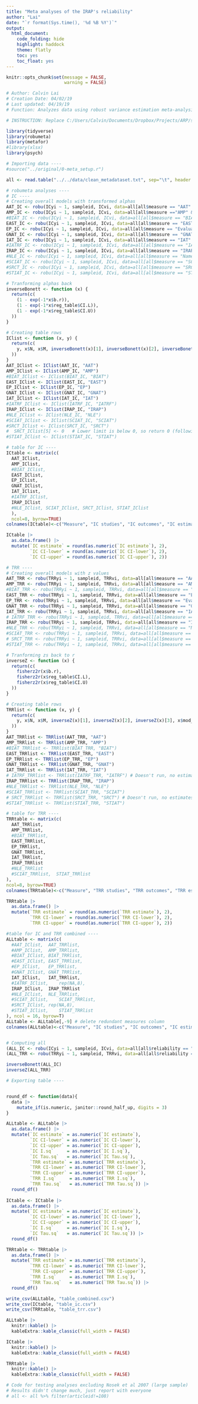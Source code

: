 ```yaml
---
title: "Meta analyses of the IRAP's reliability"
author: "Lai"
date: "`r format(Sys.time(), '%d %B %Y')`"
output:
  html_document:
    code_folding: hide
    highlight: haddock
    theme: flatly
    toc: yes
    toc_float: yes
---
```


```r
knitr::opts_chunk$set(message = FALSE,
                      warning = FALSE)
```

```r

# Author: Calvin Lai
# Creation Date: 04/02/19
# Last updated: 04/19/19
# Function: Analyzes data using robust variance estimation meta-analysis

# INSTRUCTION: Replace C:/Users/Calvin/Documents/Dropbox/Projects/ARP/share/ with the name of your directory.

library(tidyverse)
library(robumeta)
library(metafor)
#library(xlsx)
library(psych)

# Importing data ----
#source("../original/0-meta_setup.r")

all <- read.table("../../data/clean_metadataset.txt", sep="\t", header = TRUE)

```


```r

# robumeta analyses ----
# IC ----
# Creating overall models with transformed alphas
AAT_IC <- robu(ICyi ~ 1, sampleid, ICvi, data=all[all$measure == "AAT" & all$reliability == "IC",])
AMP_IC <- robu(ICyi ~ 1, sampleid, ICvi, data=all[all$measure =="AMP" & all$reliability == "IC",])
#BIAT_IC <- robu(ICyi ~ 1, sampleid, ICvi, data=all[all$measure == "BIAT" & all$reliability == "IC",])
EAST_IC <- robu(ICyi ~ 1, sampleid, ICvi, data=all[all$measure == "EAST" & all$reliability == "IC",])
EP_IC <- robu(ICyi ~ 1, sampleid, ICvi, data=all[all$measure == "Evaluative Priming" & all$reliability == "IC",])
GNAT_IC <- robu(ICyi ~ 1, sampleid, ICvi, data=all[all$measure == "GNAT" & all$reliability == "IC",])
IAT_IC <- robu(ICyi ~ 1, sampleid, ICvi, data=all[all$measure == "IAT" & all$reliability == "IC",])
#IATRF_IC <- robu(ICyi ~ 1, sampleid, ICvi, data=all[all$measure == "IAT-RF" & all$reliability == "IC",])
IRAP_IC <- robu(ICyi ~ 1, sampleid, ICvi, data=all[all$measure == "IRAP" & all$reliability == "IC",])
#NLE_IC <- robu(ICyi ~ 1, sampleid, ICvi, data=all[all$measure == "Name Letter Effect" & all$reliability == "IC",])
#SCIAT_IC <- robu(ICyi ~ 1, sampleid, ICvi, data=all[all$measure == "SC-IAT" & all$reliability == "IC",])
#SRCT_IC <- robu(ICyi ~ 1, sampleid, ICvi, data=all[all$measure == "SRCT" & all$reliability == "IC",])
#STIAT_IC <- robu(ICyi ~ 1, sampleid, ICvi, data=all[all$measure == "ST-IAT" & all$reliability == "IC",])

# Tranforming alphas back
inverseBonett <- function (x) {
  return(c( 
    (1 - exp(-1*x$b.r)),
    (1 - exp(-1*x$reg_table$CI.L)),
    (1 - exp(-1*x$reg_table$CI.U))
  ))
}

# Creating table rows
IClist <- function (x, y) {
  return(c( 
    y, x$N, x$M, inverseBonett(x)[1], inverseBonett(x)[2], inverseBonett(x)[3], x$mod_info$I.2, x$mod_info$tau.sq
  ))
}
AAT_IClist <- IClist(AAT_IC, "AAT")
AMP_IClist <- IClist(AMP_IC, "AMP")
#BIAT_IClist <- IClist(BIAT_IC, "BIAT")
EAST_IClist <- IClist(EAST_IC, "EAST")
EP_IClist <- IClist(EP_IC, "EP")
GNAT_IClist <- IClist(GNAT_IC, "GNAT")
IAT_IClist <- IClist(IAT_IC, "IAT")
#IATRF_IClist <- IClist(IATRF_IC, "IATRF")
IRAP_IClist <- IClist(IRAP_IC, "IRAP")
#NLE_IClist <- IClist(NLE_IC, "NLE")
#SCIAT_IClist <- IClist(SCIAT_IC, "SCIAT")
#SRCT_IClist <- IClist(SRCT_IC, "SRCT")
#  SRCT_IClist[5] <- 0   # Lower limit is below 0, so return 0 (following metafor's transf.iabt function)
#STIAT_IClist <- IClist(STIAT_IC, "STIAT")

# table for IC ----
ICtable <- matrix(c(
  AAT_IClist, 
  AMP_IClist, 
  #BIAT_IClist, 
  EAST_IClist, 
  EP_IClist, 
  GNAT_IClist, 
  IAT_IClist,
  #IATRF_IClist, 
  IRAP_IClist
  #NLE_IClist, SCIAT_IClist, SRCT_IClist, STIAT_IClist
  ),
  ncol=8, byrow=TRUE)
colnames(ICtable)<-c("Measure", "IC studies", "IC outcomes", "IC estimate", "IC CI-lower", "IC CI-upper", "IC I.sq", "IC Tau.sq")

ICtable |>
  as.data.frame() |>
  mutate(`IC estimate` = round(as.numeric(`IC estimate`), 2),
         `IC CI-lower` = round(as.numeric(`IC CI-lower`), 2),
         `IC CI-upper` = round(as.numeric(`IC CI-upper`), 2))

```


```r

# TRR ----
# Creating overall models with z values
AAT_TRR <- robu(TRRyi ~ 1, sampleid, TRRvi, data=all[all$measure == "AAT" & all$reliability == "TRR",])
AMP_TRR <- robu(TRRyi ~ 1, sampleid, TRRvi, data=all[all$measure == "AMP" & all$reliability == "TRR",])
#BIAT_TRR <- robu(TRRyi ~ 1, sampleid, TRRvi, data=all[all$measure == "BIAT" & all$reliability == "TRR",])
EAST_TRR <- robu(TRRyi ~ 1, sampleid, TRRvi, data=all[all$measure == "EAST" & all$reliability == "TRR",])
EP_TRR <- robu(TRRyi ~ 1, sampleid, TRRvi, data=all[all$measure == "Evaluative Priming" & all$reliability == "TRR",])
GNAT_TRR <- robu(TRRyi ~ 1, sampleid, TRRvi, data=all[all$measure == "GNAT" & all$reliability == "TRR",])
IAT_TRR <- robu(TRRyi ~ 1, sampleid, TRRvi, data=all[all$measure == "IAT" & all$reliability == "TRR",])
# IATRF_TRR <- robu(TRRyi ~ 1, sampleid, TRRvi, data=all[all$measure == "IAT-RF" & all$reliability == "TRR",])
IRAP_TRR <- robu(TRRyi ~ 1, sampleid, TRRvi, data=all[all$measure == "IRAP" & all$reliability == "TRR",])
#NLE_TRR <- robu(TRRyi ~ 1, sampleid, TRRvi, data=all[all$measure == "Name Letter Effect" & all$reliability == "TRR",])
#SCIAT_TRR <- robu(TRRyi ~ 1, sampleid, TRRvi, data=all[all$measure == "SC-IAT" & all$reliability == "TRR",])
# SRCT_TRR <- robu(TRRyi ~ 1, sampleid, TRRvi, data=all[all$measure == "SRCT" & all$reliability == "TRR",])
#STIAT_TRR <- robu(TRRyi ~ 1, sampleid, TRRvi, data=all[all$measure == "ST-IAT" & all$reliability == "TRR",])

# Tranforming zs back to r
inverseZ <- function (x) {
  return(c( 
    fisherz2r(x$b.r),
    fisherz2r(x$reg_table$CI.L),
    fisherz2r(x$reg_table$CI.U)
  ))
}

# Creating table rows
TRRlist <- function (x, y) {
  return(c( 
    y, x$N, x$M, inverseZ(x)[1], inverseZ(x)[2], inverseZ(x)[3], x$mod_info$I.2, x$mod_info$tau.sq
  ))
}
AAT_TRRlist <- TRRlist(AAT_TRR, "AAT")
AMP_TRRlist <- TRRlist(AMP_TRR, "AMP")
#BIAT_TRRlist <- TRRlist(BIAT_TRR, "BIAT")
EAST_TRRlist <- TRRlist(EAST_TRR, "EAST")
EP_TRRlist <- TRRlist(EP_TRR, "EP")
GNAT_TRRlist <- TRRlist(GNAT_TRR, "GNAT")
IAT_TRRlist <- TRRlist(IAT_TRR, "IAT")
# IATRF_TRRlist <- TRRlist(IATRF_TRR, "IATRF") # Doesn't run, no estimates
IRAP_TRRlist <- TRRlist(IRAP_TRR, "IRAP")
#NLE_TRRlist <- TRRlist(NLE_TRR, "NLE")
#SCIAT_TRRlist <- TRRlist(SCIAT_TRR, "SCIAT")
# SRCT_TRRlist <- TRRlist(SRCT_TRR, "SRCT") # Doesn't run, no estimates
#STIAT_TRRlist <- TRRlist(STIAT_TRR, "STIAT")

# table for TRR ----
TRRtable <- matrix(c(
  AAT_TRRlist, 
  AMP_TRRlist, 
  #BIAT_TRRlist, 
  EAST_TRRlist, 
  EP_TRRlist, 
  GNAT_TRRlist, 
  IAT_TRRlist,
  IRAP_TRRlist
  #NLE_TRRlist
  #SCIAT_TRRlist,  STIAT_TRRlist
),
ncol=8, byrow=TRUE)
colnames(TRRtable)<-c("Measure", "TRR studies", "TRR outcomes", "TRR estimate", "TRR CI-lower", "TRR CI-upper", "TRR I.sq", "TRR Tau.sq")

TRRtable |>
  as.data.frame() |>
  mutate(`TRR estimate` = round(as.numeric(`TRR estimate`), 2),
         `TRR CI-lower` = round(as.numeric(`TRR CI-lower`), 2),
         `TRR CI-upper` = round(as.numeric(`TRR CI-upper`), 2))

```


```r

#table for IC and TRR combined ----
ALLtable <- matrix(c(
  #AAT_IClist,	AAT_TRRlist,
  #AMP_IClist,	AMP_TRRlist,
  #BIAT_IClist,	BIAT_TRRlist,
  #EAST_IClist,	EAST_TRRlist,
  #EP_IClist,	EP_TRRlist,
  #GNAT_IClist,	GNAT_TRRlist,
  IAT_IClist,	IAT_TRRlist,
  #IATRF_IClist,	rep(NA,8),
  IRAP_IClist,	IRAP_TRRlist
  #NLE_IClist,	NLE_TRRlist,
  #SCIAT_IClist,	SCIAT_TRRlist,
  #SRCT_IClist,	rep(NA,8),
  #STIAT_IClist,	STIAT_TRRlist
), ncol = 16, byrow=T)
ALLtable <- ALLtable[,-9] # delete redundant measures column
colnames(ALLtable)<-c("Measure", "IC studies", "IC outcomes", "IC estimate", "IC CI-lower", "IC CI-upper", "IC I.sq", "IC Tau.sq", "TRR studies", "TRR outcomes", "TRR estimate", "TRR CI-lower", "TRR CI-upper", "TRR I.sq", "TRR Tau.sq")



```



```r

# Computing all
(ALL_IC <- robu(ICyi ~ 1, sampleid, ICvi, data=all[all$reliability == "IC",]))
(ALL_TRR <- robu(TRRyi ~ 1, sampleid, TRRvi, data=all[all$reliability == "TRR",]))

inverseBonett(ALL_IC)
inverseZ(ALL_TRR)

# Exporting table ----


round_df <- function(data){
  data |>
    mutate_if(is.numeric, janitor::round_half_up, digits = 3)
}

ALLtable <- ALLtable |>
  as.data.frame() |>
  mutate(`IC estimate` = as.numeric(`IC estimate`),
         `IC CI-lower` = as.numeric(`IC CI-lower`),
         `IC CI-upper` = as.numeric(`IC CI-upper`),
         `IC I.sq`     = as.numeric(`IC I.sq`),
         `IC Tau.sq`   = as.numeric(`IC Tau.sq`),
         `TRR estimate` = as.numeric(`TRR estimate`),
         `TRR CI-lower` = as.numeric(`TRR CI-lower`),
         `TRR CI-upper` = as.numeric(`TRR CI-upper`),
         `TRR I.sq`     = as.numeric(`TRR I.sq`),
         `TRR Tau.sq`   = as.numeric(`TRR Tau.sq`)) |>
  round_df()
  
ICtable <- ICtable |>
  as.data.frame() |>
  mutate(`IC estimate` = as.numeric(`IC estimate`),
         `IC CI-lower` = as.numeric(`IC CI-lower`),
         `IC CI-upper` = as.numeric(`IC CI-upper`),
         `IC I.sq`     = as.numeric(`IC I.sq`),
         `IC Tau.sq`   = as.numeric(`IC Tau.sq`)) |>
  round_df()

TRRtable <- TRRtable |>
  as.data.frame() |>
  mutate(`TRR estimate` = as.numeric(`TRR estimate`),
         `TRR CI-lower` = as.numeric(`TRR CI-lower`),
         `TRR CI-upper` = as.numeric(`TRR CI-upper`),
         `TRR I.sq`     = as.numeric(`TRR I.sq`),
         `TRR Tau.sq`   = as.numeric(`TRR Tau.sq`)) |>
  round_df()

write_csv(ALLtable, "table_combined.csv")
write_csv(ICtable, "table_ic.csv")
write_csv(TRRtable, "table_trr.csv")

ALLtable |>
  knitr::kable() |>
  kableExtra::kable_classic(full_width = FALSE)

ICtable |>
  knitr::kable() |>
  kableExtra::kable_classic(full_width = FALSE)

TRRtable |>
  knitr::kable() |>
  kableExtra::kable_classic(full_width = FALSE)

# Code for testing analyses excluding Nosek et al 2007 (large sample)
# Results didn't change much, just report with everyone
# all <- all %>% filter(articleid!=108)

```